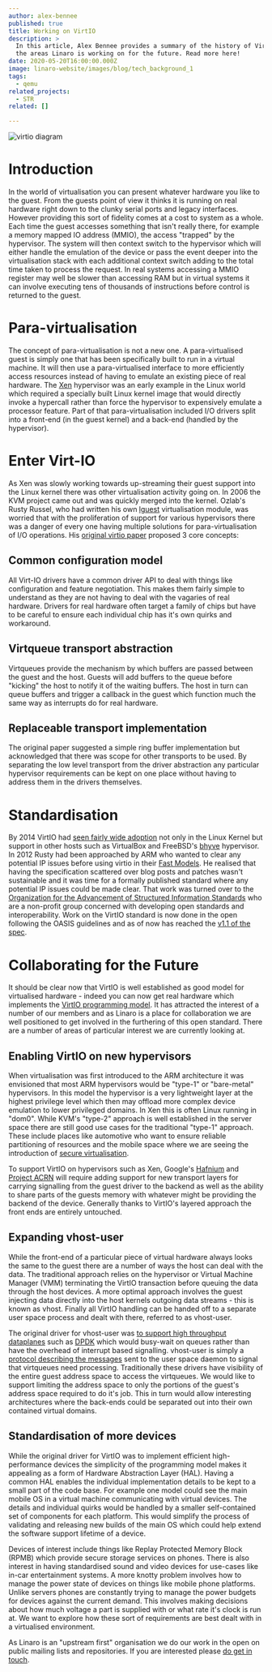 ```yaml
---
author: alex-bennee
published: true
title: Working on VirtIO
description: >
  In this article, Alex Bennee provides a summary of the history of VirtIO and
  the areas Linaro is working on for the future. Read more here!
date: 2020-05-20T16:00:00.000Z
image: linaro-website/images/blog/tech_background_1
tags:
  - qemu
related_projects:
  - STR
related: []

---
```


![virtio diagram](/linaro-website/images/blog/virtio)

# Introduction

In the world of virtualisation you can present whatever hardware you
like to the guest. From the guests point of view it thinks it is
running on real hardware right down to the clunky serial ports and
legacy interfaces. However providing this sort of fidelity comes at a
cost to system as a whole. Each time the guest accesses something that
isn't really there, for example a memory mapped IO address (MMIO), the
access "trapped" by the hypervisor. The system will then context
switch to the hypervisor which will either handle the emulation of the
device or pass the event deeper into the virtualisation stack with
each additional context switch adding to the total time taken to
process the request. In real systems accessing a MMIO register may
well be slower than accessing RAM but in virtual systems it can
involve executing tens of thousands of instructions before control is
returned to the guest.

# Para-virtualisation

The concept of para-virtualisation is not a new one. A
para-virtualised guest is simply one that has been specifically built
to run in a virtual machine. It will then use a para-virtualised
interface to more efficiently access resources instead of having to
emulate an existing piece of real hardware. The [Xen](https://xenproject.org/) hypervisor was an
early example in the Linux world which required a specially built
Linux kernel image that would directly invoke a hypercall rather than
force the hypervisor to expensively emulate a processor feature. Part
of that para-virtualisation included I/O drivers split into a
front-end (in the guest kernel) and a back-end (handled by the
hypervisor).

# Enter Virt-IO

As Xen was slowly working towards up-streaming their guest support
into the Linux kernel there was other virtualisation activity going
on. In 2006 the KVM project came out and was quickly merged into the
kernel. Ozlab's Rusty Russel, who had written his own [lguest](http://lguest.ozlabs.org/)
virtualisation module, was worried that with the proliferation of
support for various hypervisors there was a danger of every one having
multiple solutions for para-virtualisation of I/O operations. His
[original virtio paper](https://ozlabs.org/~rusty/virtio-spec/virtio-paper.pdf) proposed 3 core concepts:

## Common configuration model

All Virt-IO drivers have a common driver API to deal with things like
configuration and feature negotiation. This makes them fairly
simple to understand as they are not having to deal with the vagaries
of real hardware. Drivers for real hardware often target a family of
chips but have to be careful to ensure each individual chip has it's
own quirks and workaround.

## Virtqueue transport abstraction

Virtqueues provide the mechanism by which buffers are passed between
the guest and the host. Guests will add buffers to the queue before
"kicking" the host to notify it of the waiting buffers. The host in
turn can queue buffers and trigger a callback in the guest which
function much the same way as interrupts do for real hardware.

## Replaceable transport implementation

The original paper suggested a simple ring buffer implementation but
acknowledged that there was scope for other transports to be used. By
separating the low level transport from the driver abstraction any
particular hypervisor requirements can be kept on one place without
having to address them in the drivers themselves.

# Standardisation

By 2014 VirtIO had [seen fairly wide adoption](https://lwn.net/Articles/580186/) not only in the Linux
Kernel but support in other hosts such as VirtualBox and FreeBSD's
[bhyve](https://wiki.freebsd.org/bhyve) hypervisor. In 2012 Rusty had been approached by ARM who wanted
to clear any potential IP issues before using virtio in their [Fast
Models](https://developer.arm.com/tools-and-software/simulation-models/fast-models). He realised that having the specification scattered over blog
posts and patches wasn't sustainable and it was time for a formally
published standard where any potential IP issues could be made clear.
That work was turned over to the [Organization for the Advancement of
Structured Information Standards](https://www.oasis-open.org/) who are a non-profit group concerned
with developing open standards and interoperability. Work on the
VirtIO standard is now done in the open following the OASIS guidelines
and as of now has reached the [v1.1 of the spec](https://docs.oasis-open.org/virtio/virtio/v1.1/virtio-v1.1.html).

# Collaborating for the Future

It should be clear now that VirtIO is well established as good model
for virtualised hardware - indeed you can now get real hardware which
implements the [VirtIO programming model](https://kvmforum2019.sched.com/event/TmxF/virtio-without-the-virt-towards-implementations-in-hardware-michael-tsirkin-red-hat). It has attracted the interest
of a number of our members and as Linaro is a place for collaboration
we are well positioned to get involved in the furthering of this open
standard. There are a number of areas of particular interest we are
currently looking at.

## Enabling VirtIO on new hypervisors

When virtualisation was first introduced to the ARM architecture it
was envisioned that most ARM hypervisors would be "type-1" or
"bare-metal" hypervisors. In this model the hypervisor is a very
lightweight layer at the highest privilege level which then may
offload more complex device emulation to lower privileged domains. In
Xen this is often Linux running in "dom0". While KVM's "type-2"
approach is well established in the server space there are still good
use cases for the traditional "type-1" approach. These include places
like automotive who want to ensure reliable partitioning of resources
and the mobile space where we are seeing the introduction of [secure
virtualisation](https://developer.arm.com/architectures/learn-the-architecture/armv8-a-virtualization/secure-virtualization).

To support VirtIO on hypervisors such as Xen, Google's [Hafnium](https://opensource.google/projects/hafnium) and
[Project ACRN](https://projectacrn.github.io/latest/introduction/) will require adding support for new transport layers for
carrying signalling from the guest driver to the backend as well as
the ability to share parts of the guests memory with whatever might be
providing the backend of the device. Generally thanks to VirtIO's
layered approach the front ends are entirely untouched.

## Expanding vhost-user

While the front-end of a particular piece of virtual hardware always
looks the same to the guest there are a number of ways the host can
deal with the data. The traditional approach relies on the hypervisor
or Virtual Machine Manager (VMM) terminating the VirtIO transaction
before queuing the data through the host devices. A more optimal
approach involves the guest injecting data directly into the host
kernels outgoing data streams - this is known as vhost. Finally all
VirtIO handling can be handed off to a separate user space process and
dealt with there, referred to as vhost-user.

The original driver for vhost-user was [to support high throughput
dataplanes](https://www.redhat.com/en/blog/how-vhost-user-came-being-virtio-networking-and-dpdk) such as [DPDK](https://www.dpdk.org/) which would busy-wait on queues rather than
have the overhead of interrupt based signalling. vhost-user is simply
a [protocol describing the messages](https://qemu.readthedocs.io/en/latest/interop/vhost-user.html) sent to the user space daemon to
signal that virtqueues need processing. Traditionally these drivers
have visibility of the entire guest address space to access the
virtqueues. We would like to support limiting the address space to
only the portions of the guest's address space required to do it's job.
This in turn would allow interesting architectures where the back-ends
could be separated out into their own contained virtual domains.

## Standardisation of more devices

While the original driver for VirtIO was to implement efficient
high-performance devices the simplicity of the programming model makes
it appealing as a form of Hardware Abstraction Layer (HAL). Having a
common HAL enables the individual implementation details to be kept to
a small part of the code base. For example one model could see the
main mobile OS in a virtual machine communicating with virtual
devices. The details and individual quirks would be handled by a
smaller self-contained set of components for each platform. This would
simplify the process of validating and releasing new builds of the
main OS which could help extend the software support lifetime of a
device.

Devices of interest include things like Replay Protected Memory Block
(RPMB) which provide secure storage services on phones. There is also
interest in having standardised sound and video devices for use-cases
like in-car entertainment systems. A more knotty problem involves how
to manage the power state of devices on things like mobile phone
platforms. Unlike servers phones are constantly trying to manage the
power budgets for devices against the current demand. This involves
making decisions about how much voltage a part is supplied with or
what rate it's clock is run at. We want to explore how these sort of
requirements are best dealt with in a virtualised environment.

As Linaro is an "upstream first" organisation we do our work in the
open on public mailing lists and repositories. If you are interested
please [do get in touch](https://www.linaro.org/contact/).
